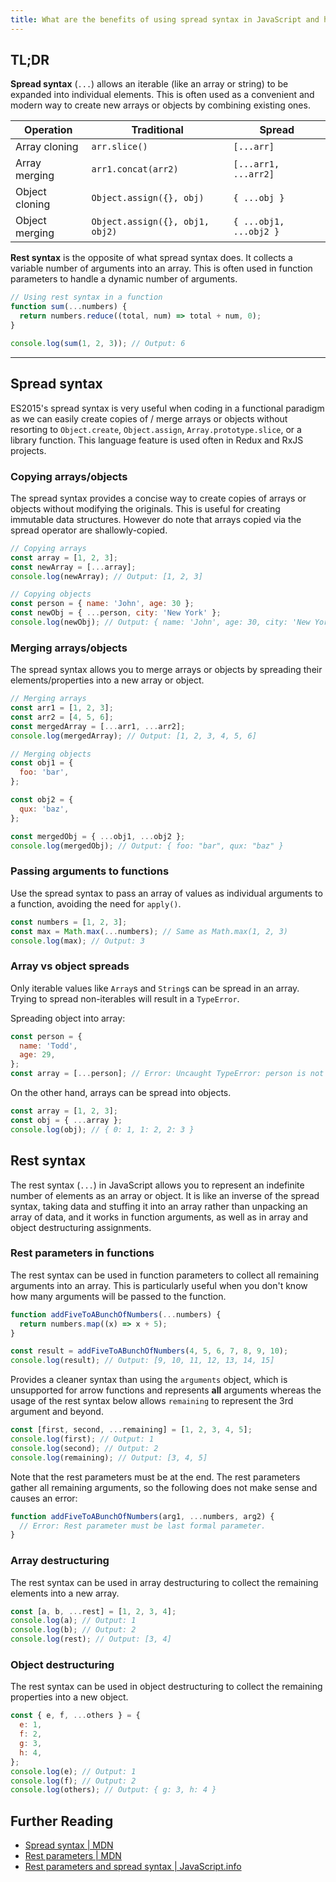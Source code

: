 ```yaml
---
title: What are the benefits of using spread syntax in JavaScript and how is it different from rest syntax?
---
```


## TL;DR

**Spread syntax** (`...`) allows an iterable (like an array or string) to be expanded into individual elements. This is often used as a convenient and modern way to create new arrays or objects by combining existing ones.

| Operation      | Traditional                     | Spread                 |
| -------------- | ------------------------------- | ---------------------- |
| Array cloning  | `arr.slice()`                   | `[...arr]`             |
| Array merging  | `arr1.concat(arr2)`             | `[...arr1, ...arr2]`   |
| Object cloning | `Object.assign({}, obj)`        | `{ ...obj }`           |
| Object merging | `Object.assign({}, obj1, obj2)` | `{ ...obj1, ...obj2 }` |

**Rest syntax** is the opposite of what spread syntax does. It collects a variable number of arguments into an array. This is often used in function parameters to handle a dynamic number of arguments.

```js live
// Using rest syntax in a function
function sum(...numbers) {
  return numbers.reduce((total, num) => total + num, 0);
}

console.log(sum(1, 2, 3)); // Output: 6
```

---

## Spread syntax

ES2015's spread syntax is very useful when coding in a functional paradigm as we can easily create copies of / merge arrays or objects without resorting to `Object.create`, `Object.assign`, `Array.prototype.slice`, or a library function. This language feature is used often in Redux and RxJS projects.

### Copying arrays/objects

The spread syntax provides a concise way to create copies of arrays or objects without modifying the originals. This is useful for creating immutable data structures. However do note that arrays copied via the spread operator are shallowly-copied.

```js live
// Copying arrays
const array = [1, 2, 3];
const newArray = [...array];
console.log(newArray); // Output: [1, 2, 3]

// Copying objects
const person = { name: 'John', age: 30 };
const newObj = { ...person, city: 'New York' };
console.log(newObj); // Output: { name: 'John', age: 30, city: 'New York' }
```

### Merging arrays/objects

The spread syntax allows you to merge arrays or objects by spreading their elements/properties into a new array or object.

```js live
// Merging arrays
const arr1 = [1, 2, 3];
const arr2 = [4, 5, 6];
const mergedArray = [...arr1, ...arr2];
console.log(mergedArray); // Output: [1, 2, 3, 4, 5, 6]

// Merging objects
const obj1 = {
  foo: 'bar',
};

const obj2 = {
  qux: 'baz',
};

const mergedObj = { ...obj1, ...obj2 };
console.log(mergedObj); // Output: { foo: "bar", qux: "baz" }
```

### Passing arguments to functions

Use the spread syntax to pass an array of values as individual arguments to a function, avoiding the need for `apply()`.

```js live
const numbers = [1, 2, 3];
const max = Math.max(...numbers); // Same as Math.max(1, 2, 3)
console.log(max); // Output: 3
```

### Array vs object spreads

Only iterable values like `Array`s and `String`s can be spread in an array. Trying to spread non-iterables will result in a `TypeError`.

Spreading object into array:

```js live
const person = {
  name: 'Todd',
  age: 29,
};
const array = [...person]; // Error: Uncaught TypeError: person is not iterable
```

On the other hand, arrays can be spread into objects.

```js live
const array = [1, 2, 3];
const obj = { ...array };
console.log(obj); // { 0: 1, 1: 2, 2: 3 }
```

## Rest syntax

The rest syntax (`...`) in JavaScript allows you to represent an indefinite number of elements as an array or object. It is like an inverse of the spread syntax, taking data and stuffing it into an array rather than unpacking an array of data, and it works in function arguments, as well as in array and object destructuring assignments.

### Rest parameters in functions

The rest syntax can be used in function parameters to collect all remaining arguments into an array. This is particularly useful when you don't know how many arguments will be passed to the function.

```js live
function addFiveToABunchOfNumbers(...numbers) {
  return numbers.map((x) => x + 5);
}

const result = addFiveToABunchOfNumbers(4, 5, 6, 7, 8, 9, 10);
console.log(result); // Output: [9, 10, 11, 12, 13, 14, 15]
```

Provides a cleaner syntax than using the `arguments` object, which is unsupported for arrow functions and represents **all** arguments whereas the usage of the rest syntax below allows `remaining` to represent the 3rd argument and beyond.

```js live
const [first, second, ...remaining] = [1, 2, 3, 4, 5];
console.log(first); // Output: 1
console.log(second); // Output: 2
console.log(remaining); // Output: [3, 4, 5]
```

Note that the rest parameters must be at the end. The rest parameters gather all remaining arguments, so the following does not make sense and causes an error:

```js live
function addFiveToABunchOfNumbers(arg1, ...numbers, arg2) {
  // Error: Rest parameter must be last formal parameter.
}
```

### Array destructuring

The rest syntax can be used in array destructuring to collect the remaining elements into a new array.

```js live
const [a, b, ...rest] = [1, 2, 3, 4];
console.log(a); // Output: 1
console.log(b); // Output: 2
console.log(rest); // Output: [3, 4]
```

### Object destructuring

The rest syntax can be used in object destructuring to collect the remaining properties into a new object.

```js live
const { e, f, ...others } = {
  e: 1,
  f: 2,
  g: 3,
  h: 4,
};
console.log(e); // Output: 1
console.log(f); // Output: 2
console.log(others); // Output: { g: 3, h: 4 }
```

## Further Reading

- [Spread syntax | MDN](https://developer.mozilla.org/en-US/docs/Web/JavaScript/Reference/Operators/Spread_syntax)
- [Rest parameters | MDN](https://developer.mozilla.org/en-US/docs/Web/JavaScript/Reference/Functions/rest_parameters)
- [Rest parameters and spread syntax | JavaScript.info](https://javascript.info/rest-parameters-spread)
